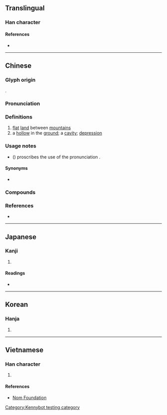 {{character info/new}}
==Translingual==

===Han character===
{{Han char|rn=32|rad=土|as=05|sn=8|four=44127|canj=GVIS|ids=⿰土幼}}<!--# [[undulating]] # [[depressed]]-->

====References====
* {{Han ref|kx=0226.330|dkj=04988|dj=0462.100|hdz=10436.090|uh=5773|ud=22387|bh=CBFC|bd=52220}}

----

==Chinese==
{{zh-forms|alt=㘭}}

===Glyph origin===
{{Han etym}}
{{Han compound|土|幼|ls=psc|c1=s|c2=p|t1=earth}}.

===Pronunciation===
{{zh-pron
|m=ào,āo,1nb=standard in Mainland,1nc=variant in Taiwan,2nb=standard in Taiwan,2nc=variant in Mainland
|c=aau3,aau1
|mc=y
|oc=y
|cat=n
}}

===Definitions===
{{zh-hanzi}}

# [[flat]] [[land]] between [[mountain]]s
# a [[hollow]] in the [[ground]]; a [[cavity]]; [[depression]]

===Usage notes===
* ''{{w|Xiandai Hanyu Guifan Cidian}}'' ({{w2|zh|pref=《|现代汉语规范词典|suf=》}}) proscribes the use of the pronunciation {{m|cmn|āo}}.

====Synonyms====
* {{l|mul|垇}}

===Compounds===
{{zh-der|坳堂|坳塘|塘坳|山坳|楊家坳|松樹坳|白石坳|甘塘坳|山溪坳|馬家坳|上馬坳|茅草坳}}

===References===
* {{R:yue:Hanzi}}

----

==Japanese==

===Kanji===
{{ja-kanji|grade=|rs=土05}}

# {{defn|lang=ja|sort=土05}}

====Readings====
* {{ja-readings|on=あう,えう|kun=くぼみ}}

----

==Korean==

===Hanja===
{{ko-hanja|hangeul=요|rv=yo|mr=yo}}

# {{defn|lang=ko|sort=土05}}

----

==Vietnamese==

===Han character===
{{vi-hantu|[[ao]]|rs=土05}}

# {{defn|lang=vi|sort=土05}}

====References====
* [http://nomfoundation.org/common/nom_details.php?codepoint=5773 Nom Foundation]

[[Category:Kennybot testing category]]